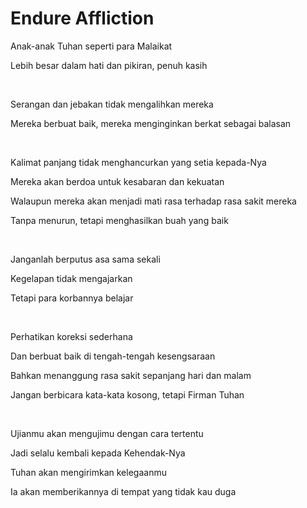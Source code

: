 # Endure Affliction

Anak-anak Tuhan seperti para Malaikat

Lebih besar dalam hati dan pikiran, penuh kasih

<br />

Serangan dan jebakan tidak mengalihkan mereka

Mereka berbuat baik, mereka menginginkan berkat sebagai balasan

<br />

Kalimat panjang tidak menghancurkan yang setia kepada-Nya

Mereka akan berdoa untuk kesabaran dan kekuatan

Walaupun mereka akan menjadi mati rasa terhadap rasa sakit mereka

Tanpa menurun, tetapi menghasilkan buah yang baik

<br />

Janganlah berputus asa sama sekali

Kegelapan tidak mengajarkan

Tetapi para korbannya belajar

<p></p>

<br />

Perhatikan koreksi sederhana

Dan berbuat baik di tengah-tengah kesengsaraan

Bahkan menanggung rasa sakit sepanjang hari dan malam

Jangan berbicara kata-kata kosong, tetapi Firman Tuhan

<br />

Ujianmu akan mengujimu dengan cara tertentu

Jadi selalu kembali kepada Kehendak-Nya

Tuhan akan mengirimkan kelegaanmu

Ia akan memberikannya di tempat yang tidak kau duga